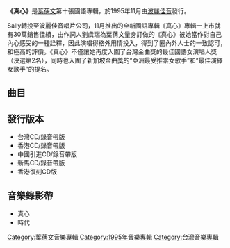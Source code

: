 {{Infobox Album 
| Name		= 真心
| Type		= [[專輯|專輯]]
| Artist	= [[葉蒨文|葉蒨文]] 
| Cover		= Sally Yeh 真心.jpg
| Released  	= 1995年11月
| Recorded      = 1995年
| Length        = 44分23秒
| Genre		= [[國語流行音樂|國語流行音樂]] 
| Label		= [[波麗佳音|波麗佳音]]
| Producer	= [[殷文琦|殷文琦]]
| Last album	= [[Simple_Black_&_White|Simple Black & White]]<br>(1995年1月27日)
| This album	= '''真心'''<br>(1995年11月)
| Next album	= [[True_(葉蒨文專輯)|True]]<br>(1996年9月3日)
}}

'''《真心》'''是[[葉蒨文|葉蒨文]]第十張國語專輯，於1995年11月由[[波麗佳音|波麗佳音]]發行。

Sally轉投至波麗佳音唱片公司，11月推出的全新國語專輯《真心》專輯一上市就有30萬銷售佳績，由作詞人劉虞瑞為葉蒨文量身訂做的《真心》被她當作對自己內心感受的一種詮釋，因此演唱得格外用情投入，得到了圈內外人士的一致認可，和極高的評價。《真心》不僅讓她再度入圍了台灣金曲獎的最佳國語女演唱人獎（決選第2名），同時也入圍了新加坡金曲獎的“亞洲最受推崇女歌手”和“最佳演繹女歌手”的提名。

==曲目==
{{Tracklist
| collapsed = 
| headline = 
| font_size = 
| total_length = 44:23

| all_writing = 
| all_music = 
| all_lyrics = 
| all_arranger = 
| all_producer = [[殷文琦|殷文琦]]
| all_except = 

| writing_credits = 
| music_credits = yes
| lyrics_credits = yes
| arranger_credits = yes
| producer_credits = 
| extra_column = 
| longnote_column = yes

| title1 = 真心
| music1 = [[殷文琦|殷文琦]]
| lyrics1 = [[劉虞瑞|劉虞瑞]]
| arranger1 = [[屠穎|屠穎]]
| longnote1 = '''第一主打'''
| length1 = 4:06

| title2 = 我心深處
| music2 = [[郭子|郭子]]
| lyrics2 = [[許常德|許常德]]
| arranger2 = [[王豫民|王豫民]]
| longnote2 = 
| length2 = 4:41

| title3 = 心灰
| music3 = [[黎沸揮|黎沸揮]]
| lyrics3 = [[王裕宗|王裕宗]]<br>劉虞瑞
| arranger3 = [[王繼康|王繼康]]
| longnote3 = 
| length3 = 4:06

| title4 = 對你還是愛
| music4 = [[陳美威|陳美威]]
| lyrics4 = [[姚若龍|姚若龍]]
| arranger4 = 王繼康
| longnote4 = 
| length4 = 4:23

| title5 = 心甘情願
| music5 = 黎沸揮
| lyrics5 = [[林美杏|林美杏]]
| arranger5 = 王豫民
| longnote5 = 
| length5 = 4:37

| title6 = 時代
| music6 = [[中島美雪|中島美雪]]
| lyrics6 = 劉虞瑞
| arranger6 = 王豫民
| longnote6 = '''第二主打'''<br>改編自[[中島美雪|中島美雪]]的《時代》
| length6 = 4:57

| title7 = 不會有誰能讓我後悔
| music7 = 殷文琦
| lyrics7 = 劉虞瑞<br>許常德
| arranger7 = 王繼康
| longnote7 = 
| length7 = 4:34

| title8 = 我愛的是你
| music8 = [[林隆璇|林隆璇]]
| lyrics8 = 林美杏
| arranger8 = [[李伯傑|李伯傑]]
| longnote8 = 
| length8 = 4:03

| title9 = 女人
| music9 = [[徐禹|徐禹]]
| lyrics9 = [[李姚|李姚]]
| arranger9 = [[鍾興民|鍾興民]]
| longnote9 = 
| length9 = 4:33

| title10 = 藍天
| music10 = [[西村由紀江|西村由紀江]]
| lyrics10 = 劉虞瑞
| arranger10 = 王豫民
| longnote10 = 改編自[[西村由紀江|西村由紀江]]的《いつまでも》
| length10 = 4:20
}}

==發行版本==
*台灣CD/錄音帶版
*香港CD/錄音帶版
*中國引進CD/錄音帶版
*新馬CD/錄音帶版
*香港復刻CD版


==音樂錄影帶==
*真心
*時代
<!-- ==獎項== -->

<!-- ==參考資料== -->

<!-- ==外部連結== -->

{{葉蒨文}}

[[Category:葉蒨文音樂專輯|Category:葉蒨文音樂專輯]]
[[Category:1995年音樂專輯|Category:1995年音樂專輯]]
[[Category:台灣音樂專輯|Category:台灣音樂專輯]]